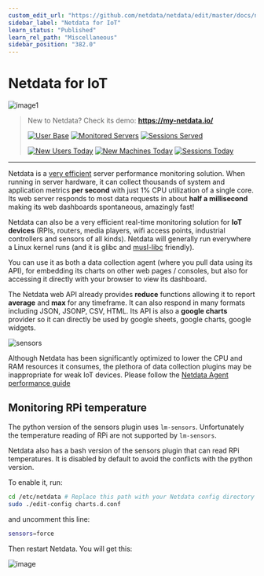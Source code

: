 ```yaml
---
custom_edit_url: "https://github.com/netdata/netdata/edit/master/docs/netdata-for-IoT.md"
sidebar_label: "Netdata for IoT"
learn_status: "Published"
learn_rel_path: "Miscellaneous"
sidebar_position: "382.0"
---
```



# Netdata for IoT

![image1](https://cloud.githubusercontent.com/assets/2662304/14252446/11ae13c4-fa90-11e5-9d03-d93a3eb3317a.gif)

> New to Netdata? Check its demo: **<https://my-netdata.io/>**
>
>[![User
> Base](https://registry.my-netdata.io/api/v1/badge.svg?chart=netdata.registry_entries&dimensions=persons&label=user%20base&units=null&value_color=blue&precision=0&v41)](https://registry.my-netdata.io/#netdata_registry)
> [![Monitored
> Servers](https://registry.my-netdata.io/api/v1/badge.svg?chart=netdata.registry_entries&dimensions=machines&label=servers%20monitored&units=null&value_color=orange&precision=0&v41)](https://registry.my-netdata.io/#netdata_registry)
> [![Sessions
> Served](https://registry.my-netdata.io/api/v1/badge.svg?chart=netdata.registry_sessions&label=sessions%20served&units=null&value_color=yellowgreen&precision=0&v41)](https://registry.my-netdata.io/#netdata_registry)
>
>[![New Users
> Today](https://registry.my-netdata.io/api/v1/badge.svg?chart=netdata.registry_entries&dimensions=persons&after=-86400&options=unaligned&group=incremental-sum&label=new%20users%20today&units=null&value_color=blue&precision=0&v40)](https://registry.my-netdata.io/#netdata_registry)
> [![New Machines
> Today](https://registry.my-netdata.io/api/v1/badge.svg?chart=netdata.registry_entries&dimensions=machines&group=incremental-sum&after=-86400&options=unaligned&label=servers%20added%20today&units=null&value_color=orange&precision=0&v40)](https://registry.my-netdata.io/#netdata_registry)
> [![Sessions
> Today](https://registry.my-netdata.io/api/v1/badge.svg?chart=netdata.registry_sessions&after=-86400&group=incremental-sum&options=unaligned&label=sessions%20served%20today&units=null&value_color=yellowgreen&precision=0&v40)](https://registry.my-netdata.io/#netdata_registry)

---

Netdata is a [very efficient](/docs/deployment-in-production/how-to-optimize-the-netdata-agent-s-performance)
server performance monitoring solution. When running in server hardware, it can collect
thousands of system and application metrics **per second** with just 1% CPU utilization of a single core. Its web server
responds to most data requests in about **half a millisecond** making its web dashboards spontaneous, amazingly fast!

Netdata can also be a very efficient real-time monitoring solution for **IoT devices** (RPIs, routers, media players,
wifi access points, industrial controllers and sensors of all kinds). Netdata will generally run everywhere a Linux
kernel runs (and it is glibc and [musl-libc](https://www.musl-libc.org/) friendly).

You can use it as both a data collection agent (where you pull data using its API), for embedding its charts on other
web pages / consoles, but also for accessing it directly with your browser to view its dashboard.

The Netdata web API already provides **reduce** functions allowing it to report **average** and **max** for any
timeframe. It can also respond in many formats including JSON, JSONP, CSV, HTML. Its API is also a **google charts**
provider so it can directly be used by google sheets, google charts, google widgets.

![sensors](https://cloud.githubusercontent.com/assets/2662304/15339745/8be84540-1c8e-11e6-9e9a-106dea7539b6.gif)

Although Netdata has been significantly optimized to lower the CPU and RAM resources it consumes, the plethora of data
collection plugins may be inappropriate for weak IoT devices. Please follow
the [Netdata Agent performance guide](/docs/deployment-in-production/how-to-optimize-the-netdata-agent-s-performance)

## Monitoring RPi temperature

The python version of the sensors plugin uses `lm-sensors`. Unfortunately the temperature reading of RPi are not
supported by `lm-sensors`.

Netdata also has a bash version of the sensors plugin that can read RPi temperatures. It is disabled by default to avoid
the conflicts with the python version.

To enable it, run:

```bash
cd /etc/netdata # Replace this path with your Netdata config directory
sudo ./edit-config charts.d.conf
```

and uncomment this line:

```sh
sensors=force
```

Then restart Netdata. You will get this:

![image](https://user-images.githubusercontent.com/2662304/29658868-23aa65ae-88c5-11e7-9dad-c159600db5cc.png)


